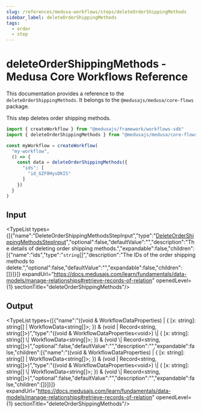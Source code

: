 ```yaml
---
slug: /references/medusa-workflows/steps/deleteOrderShippingMethods
sidebar_label: deleteOrderShippingMethods
tags:
  - order
  - step
---
```



# deleteOrderShippingMethods - Medusa Core Workflows Reference

This documentation provides a reference to the `deleteOrderShippingMethods`. It belongs to the `@medusajs/medusa/core-flows` package.

This step deletes order shipping methods.

```ts title="src/workflows/my-workflow.ts"
import { createWorkflow } from "@medusajs/framework/workflows-sdk"
import { deleteOrderShippingMethods } from "@medusajs/medusa/core-flows"

const myWorkflow = createWorkflow(
  "my-workflow",
  () => {
    const data = deleteOrderShippingMethods({
      "ids": [
        "id_GZF0HysDKIS"
      ]
    })
  }
)
```
  

## Input

<TypeList types={[{"name":"DeleteOrderShippingMethodsStepInput","type":"[DeleteOrderShippingMethodsStepInput](../../../../interfaces/core_flows.DeleteOrderShippingMethodsStepInput/page.mdx)","optional":false,"defaultValue":"","description":"The details of deleting order shipping methods.","expandable":false,"children":[{"name":"ids","type":"`string`[]","description":"The IDs of the order shipping methods to delete.","optional":false,"defaultValue":"","expandable":false,"children":[]}]}]} expandUrl="https://docs.medusajs.com/learn/fundamentals/data-models/manage-relationships#retrieve-records-of-relation" openedLevel={1} sectionTitle="deleteOrderShippingMethods"/>

## Output

<TypeList types={[{"name":"((void & WorkflowDataProperties<void>) | { [x: string]: string[] | WorkflowData<string[]>; }) & (void | Record<string, string[]>)","type":"((void & WorkflowDataProperties&#60;void&#62;) \\| &#123; [x: string]: string[] \\| WorkflowData&#60;string[]&#62;; &#125;) & (void \\| Record&#60;string, string[]&#62;)","optional":false,"defaultValue":"","description":"","expandable":false,"children":[{"name":"((void & WorkflowDataProperties<void>) | { [x: string]: string[] | WorkflowData<string[]>; }) & (void | Record<string, string[]>)","type":"((void & WorkflowDataProperties&#60;void&#62;) \\| &#123; [x: string]: string[] \\| WorkflowData&#60;string[]&#62;; &#125;) & (void \\| Record&#60;string, string[]&#62;)","optional":false,"defaultValue":"","description":"","expandable":false,"children":[]}]}]} expandUrl="https://docs.medusajs.com/learn/fundamentals/data-models/manage-relationships#retrieve-records-of-relation" openedLevel={1} sectionTitle="deleteOrderShippingMethods"/>
